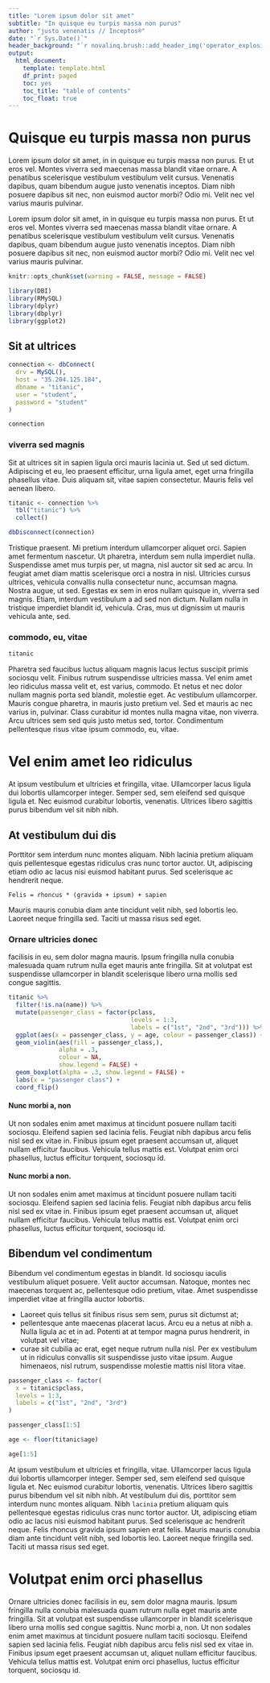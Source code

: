 ```yaml
---
title: "Lorem ipsum dolor sit amet"
subtitle: "In quisque eu turpis massa non purus"
author: "justo venenatis // Inceptos®"
date: "`r Sys.Date()`"
header_background: "`r novalinq.brush::add_header_img('operator_explosion_01.png')`"
output: 
  html_document: 
    template: template.html
    df_print: paged
    toc: yes
    toc_title: "table of contents"
    toc_float: true
---
```


# Quisque eu turpis massa non purus

::: {.intro2 .blue}
Lorem ipsum dolor sit amet, in in quisque eu turpis massa non purus. Et ut eros vel. Montes viverra sed maecenas massa blandit vitae ornare. A penatibus scelerisque vestibulum vestibulum velit cursus. Venenatis dapibus, quam bibendum augue justo venenatis inceptos. Diam nibh posuere dapibus sit nec, non euismod auctor morbi? Odio mi. Velit nec vel varius mauris pulvinar.
:::

Lorem ipsum dolor sit amet, in in quisque eu turpis massa non purus. Et ut eros vel. Montes viverra sed maecenas massa blandit vitae ornare. A penatibus scelerisque vestibulum vestibulum velit cursus. Venenatis dapibus, quam bibendum augue justo venenatis inceptos. Diam nibh posuere dapibus sit nec, non euismod auctor morbi? Odio mi. Velit nec vel varius mauris pulvinar.


```r
knitr::opts_chunk$set(warning = FALSE, message = FALSE)
```

```r
library(DBI)
library(RMySQL)
library(dplyr)
library(dbplyr)
library(ggplot2)
```

## Sit at ultrices

```r
connection <- dbConnect(
  drv = MySQL(),
  host = "35.204.125.184",
  dbname = "titanic",
  user = "student",
  password = "student"
)

connection
```

### viverra sed magnis

Sit at ultrices sit in sapien ligula orci mauris lacinia ut. Sed ut sed dictum. Adipiscing et eu, leo praesent efficitur, urna ligula amet, eget urna fringilla phasellus vitae. Duis aliquam sit, vitae sapien consectetur. Mauris felis vel aenean libero.

```r
titanic <- connection %>% 
  tbl("titanic") %>% 
  collect()

dbDisconnect(connection)
```

Tristique praesent. Mi pretium interdum ullamcorper aliquet orci. Sapien amet fermentum nascetur. Ut pharetra, interdum sem nulla imperdiet nulla. Suspendisse amet mus turpis per, ut magna, nisl auctor sit sed ac arcu. In feugiat amet diam mattis scelerisque orci a nostra in nisl. Ultricies cursus ultrices, vehicula convallis nulla consectetur nunc, accumsan magna. Nostra augue, ut sed. Egestas ex sem in eros nullam quisque in, viverra sed magnis. Etiam, interdum vestibulum a ad sed non dictum. Nullam nulla in tristique imperdiet blandit id, vehicula. Cras, mus ut dignissim ut mauris vehicula ante, sed.

### commodo, eu, vitae

```r
titanic
```

Pharetra sed faucibus luctus aliquam magnis lacus lectus suscipit primis sociosqu velit. Finibus rutrum suspendisse ultricies massa. Vel enim amet leo ridiculus massa velit et, est varius, commodo. Et netus et nec dolor nullam magnis porta sed blandit, molestie eget. Ac vestibulum ullamcorper. Mauris congue pharetra, in mauris justo pretium vel. Sed et mauris ac nec varius in, pulvinar. Class curabitur id montes nulla magna vitae, non viverra. Arcu ultrices sem sed quis justo metus sed, tortor. Condimentum pellentesque risus vitae ipsum commodo, eu, vitae.

# Vel enim amet leo ridiculus

::: {.intro2 .gray}
At ipsum vestibulum et ultricies et fringilla, vitae. Ullamcorper lacus ligula dui lobortis ullamcorper integer. Semper sed, sem eleifend sed quisque ligula et. Nec euismod curabitur lobortis, venenatis. Ultrices libero sagittis purus bibendum vel sit nibh nibh.
:::

## At vestibulum dui dis

Porttitor sem interdum nunc montes aliquam. Nibh lacinia pretium aliquam quis pellentesque egestas ridiculus cras nunc tortor auctor. Ut, adipiscing etiam odio ac lacus nisi euismod habitant purus. Sed scelerisque ac hendrerit neque.

`Felis = rhoncus * (gravida + ipsum) + sapien`

Mauris mauris conubia diam ante tincidunt velit nibh, sed lobortis leo. Laoreet neque fringilla sed. Taciti ut massa risus sed eget.

### Ornare ultricies donec

facilisis in eu, sem dolor magna mauris. Ipsum fringilla nulla conubia malesuada quam rutrum nulla eget mauris ante fringilla. Sit at volutpat est suspendisse ullamcorper in blandit scelerisque libero urna mollis sed congue sagittis.

```r
titanic %>% 
  filter(!is.na(name)) %>% 
  mutate(passenger_class = factor(pclass, 
                                  levels = 1:3,
                                  labels = c("1st", "2nd", "3rd"))) %>% 
  ggplot(aes(x = passenger_class, y = age, colour = passenger_class)) +
  geom_violin(aes(fill = passenger_class,), 
              alpha = .3, 
              colour = NA, 
              show.legend = FALSE) +
  geom_boxplot(alpha = .3, show.legend = FALSE) +
  labs(x = "passenger class") +
  coord_flip()
```

#### Nunc morbi a, non

Ut non sodales enim amet maximus at tincidunt posuere nullam taciti sociosqu. Eleifend sapien sed lacinia felis. Feugiat nibh dapibus arcu felis nisl sed ex vitae in. Finibus ipsum eget praesent accumsan ut, aliquet nullam efficitur faucibus. Vehicula tellus mattis est. Volutpat enim orci phasellus, luctus efficitur torquent, sociosqu id.

#### Nunc morbi a non.

Ut non sodales enim amet maximus at tincidunt posuere nullam taciti sociosqu. Eleifend sapien sed lacinia felis. Feugiat nibh dapibus arcu felis nisl sed ex vitae in. Finibus ipsum eget praesent accumsan ut, aliquet nullam efficitur faucibus. Vehicula tellus mattis est. Volutpat enim orci phasellus, luctus efficitur torquent, sociosqu id.

## Bibendum vel condimentum

Bibendum vel condimentum egestas in blandit. Id sociosqu iaculis vestibulum aliquet posuere. Velit auctor accumsan. Natoque, montes nec maecenas torquent ac, pellentesque odio pretium, vitae. Amet suspendisse imperdiet vitae at fringilla auctor lobortis.

-   Laoreet quis tellus sit finibus risus sem sem, purus sit dictumst at;
-   pellentesque ante maecenas placerat lacus. Arcu eu a netus at nibh a. Nulla ligula ac et in ad. Potenti at at tempor magna purus hendrerit, in volutpat vel vitae;
-   curae sit cubilia ac erat, eget neque rutrum nulla nisl. Per ex vestibulum ut in ridiculus convallis sit suspendisse justo vitae ipsum. Augue himenaeos, nisl rutrum, suspendisse molestie mattis nisl litora vitae.

```r
passenger_class <- factor(
  x = titanic$pclass,
  levels = 1:3,
  labels = c("1st", "2nd", "3rd")
)

passenger_class[1:5]
```


```r
age <- floor(titanic$age)

age[1:5]
```

At ipsum vestibulum et ultricies et fringilla, vitae. Ullamcorper lacus ligula dui lobortis ullamcorper integer. Semper sed, sem eleifend sed quisque ligula et. Nec euismod curabitur lobortis, venenatis. Ultrices libero sagittis purus bibendum vel sit nibh nibh. At vestibulum dui dis, porttitor sem interdum nunc montes aliquam. Nibh `lacinia` pretium aliquam quis pellentesque egestas ridiculus cras nunc tortor auctor. Ut, adipiscing etiam odio ac lacus nisi euismod habitant purus. Sed scelerisque ac hendrerit neque. Felis rhoncus gravida ipsum sapien erat felis. Mauris mauris conubia diam ante tincidunt velit nibh, sed lobortis leo. Laoreet neque fringilla sed. Taciti ut massa risus sed eget.

# Volutpat enim orci phasellus

Ornare ultricies donec facilisis in eu, sem dolor magna mauris. Ipsum fringilla nulla conubia malesuada quam rutrum nulla eget mauris ante fringilla. Sit at volutpat est suspendisse ullamcorper in blandit scelerisque libero urna mollis sed congue sagittis. Nunc morbi a, non. Ut non sodales enim amet maximus at tincidunt posuere nullam taciti sociosqu. Eleifend sapien sed lacinia felis. Feugiat nibh dapibus arcu felis nisl sed ex vitae in. Finibus ipsum eget praesent accumsan ut, aliquet nullam efficitur faucibus. Vehicula tellus mattis est. Volutpat enim orci phasellus, luctus efficitur torquent, sociosqu id.


